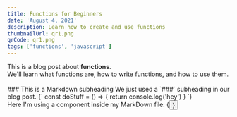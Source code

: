 ```yaml
---
title: Functions for Beginners
date: 'August 4, 2021'
description: Learn how to create and use functions
thumbnailUrl: qr1.png
qrCode: qr1.png
tags: ['functions', 'javascript']
---
```

<div>
  This is a blog post about <strong>functions</strong>. <br/>
  We'll learn what functions are, how to write functions, and how to use them.
</div>
<br/>
### This is a Markdown subheading
We just used a `###` subheading in our blog post.
<SyntaxHighlighter language="javascript">
  {`
    const doStuff = () => {
      return console.log('hey')
    }
  `}
</SyntaxHighlighter>

<div>Here I'm using a component inside my MarkDown file: {<Button text={"Click me"}/>}</div>
